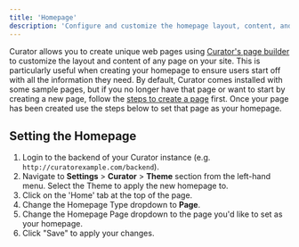 ---
title: 'Homepage'
description: 'Configure and customize the homepage layout, content, and design elements to create an engaging user landing experience.'
---

Curator allows you to create unique web pages using
[Curator's page builder](/site_content_design/pages/pages_overview) to customize
the layout and content of any page on your site.  This is particularly useful when creating your homepage to ensure
users start off with all the information they need.  By default, Curator comes installed with some sample pages, but if
you no longer have that page or want to start by creating a new page, follow the
[steps to create a page](/site_content_design/pages/pages_overview) first.  Once
your page has been created use the steps below to set that page as your homepage.

## Setting the Homepage

1. Login to the backend of your Curator instance (e.g. `http://curatorexample.com/backend`).
2. Navigate to **Settings** > **Curator** > **Theme** section from the left-hand menu. Select the Theme to apply the
new homepage to.
3. Click on the 'Home' tab at the top of the page.
4. Change the Homepage Type dropdown to **Page**.
5. Change the Homepage Page dropdown to the page you'd like to set as your homepage.
6. Click "Save" to apply your changes.
